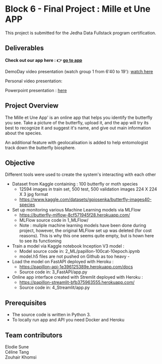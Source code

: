 # Block 6 - Final Project : Mille et Une APP

This project is submitted for the Jedha Data Fullstack program certification.

## Deliverables

**Check out our app here : 👉 [go to app](https://papillon-streamlit-bfb375963555.herokuapp.com/)**

DemoDay video presentation (watch group 1 from 6'40 to 19'): [watch here](https://www.youtube.com/watch?v=5qngzP4DGGU )

Personal video presentation: 

Powerpoint presentation : [here](https://docs.google.com/presentation/d/1iaaTtyrFAPNk3UaQ-5sxpDKRRIIILs7gO6IsiAauOXQ/edit#slide=id.ga5178bf3d4_2_0)

## Project Overview

The Mille et Une App' is an online app that helps you identify the butterfly you see. Take a picture of the butterfly, upload it, and the app will try its best to recognize it and suggest it's name, and give out main information about the species.

An additional feature with geolocalisation is added to help entomologist track down the butterfly biosphere.


## Objective
Different tools were used to create the system's interacting with each other

- Dataset from Kaggle containing : 100 butterfly or moth species
    - 12594 images in train set, 500 test, 500 validation images 224 X 224 X 3 jpg format 
    - https://www.kaggle.com/datasets/gpiosenka/butterfly-images40-species
- Set up monitoring various Machine Learning models via MLFlow
    - https://butterfly-mlflow-8cf571945f28.herokuapp.com/
    - MLFlow source code in 1_MLFlow/
    - Note : muliple machine learning models have been done during project, however, the original MLFlow set up was deleted (for cost reasons). This is why this one seems quite empty, but is hown here to see its functioning
- Train a model via Kaggle notebook Inception V3 model : 
    - Model source code in: 2_ML/papillon-100cat-10epoch.ipynb
    - model.h5 files are not pushed on Github as too heavy -
- Load the model on FastAPI deployed with Heroku : 
    - https://papillon-api-1e396125389e.herokuapp.com/docs
    - Source code in: 3_FastAPI/app.py
- Online app interface created with Stremlit deployed with Heroku : 
    - https://papillon-streamlit-bfb375963555.herokuapp.com/
    - Source code in: 4_Streamlit/app.py

## Prerequisites

- The source code is written in Python 3.
- To locally run app and API you need Docker and Heroku 

## Team contributors
Elodie Sune<br/>
Céline Tang<br/>
Zouhair Khomsi<br/>
